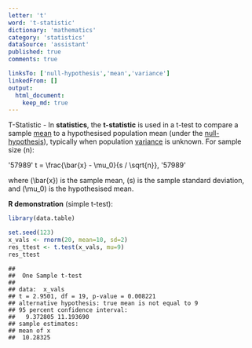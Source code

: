 ```yaml
---
letter: 't'
word: 't-statistic'
dictionary: 'mathematics'
category: 'statistics'
dataSource: 'assistant'
published: true
comments: true

linksTo: ['null-hypothesis','mean','variance']
linkedFrom: []
output:
  html_document:
    keep_md: true
---
```




<a id="t-statistic">T-Statistic</a> - In **statistics**, the **t-statistic** is used in a t-test to compare a sample [mean](#mean) to a hypothesised population mean (under the [null-hypothesis](#null-hypothesis)), typically when population [variance](#variance) is unknown. For sample size \(n\):

'57989'
t = \frac{\bar{x} - \mu_0}{s / \sqrt{n}},
'57989'

where \(\bar{x}\) is the sample mean, \(s\) is the sample standard deviation, and \(\mu_0\) is the hypothesised mean.

**R demonstration** (simple t-test):


``` r
library(data.table)

set.seed(123)
x_vals <- rnorm(20, mean=10, sd=2)
res_ttest <- t.test(x_vals, mu=9)
res_ttest
```

```
## 
## 	One Sample t-test
## 
## data:  x_vals
## t = 2.9501, df = 19, p-value = 0.008221
## alternative hypothesis: true mean is not equal to 9
## 95 percent confidence interval:
##   9.372805 11.193690
## sample estimates:
## mean of x 
##  10.28325
```
